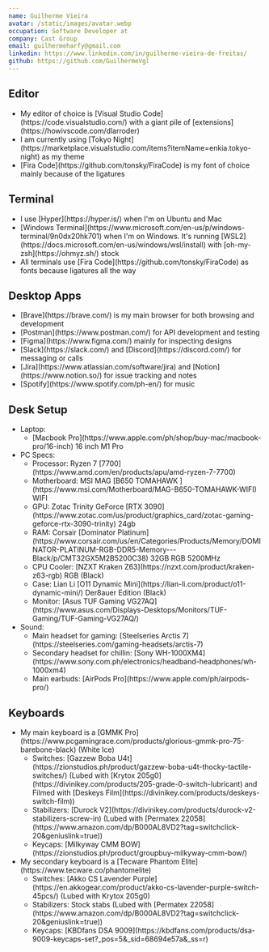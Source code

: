 ```yaml
---
name: Guilherme Vieira
avatar: /static/images/avatar.webp
occupation: Software Developer at
company: Cast Group
email: guilhermeharfy@gmail.com
linkedin: https://www.linkedin.com/in/guilherme-vieira-de-freitas/
github: https://github.com/GuilhermeVgl
---
```


## Editor

<ul>
  <li>
    My editor of choice is [Visual Studio Code](https://code.visualstudio.com/) with a giant pile of
    [extensions](https://howivscode.com/dlarroder)
  </li>
  <li>
    I am currently using [Tokyo
    Night](https://marketplace.visualstudio.com/items?itemName=enkia.tokyo-night) as my theme
  </li>
  <li>
    [Fira Code](https://github.com/tonsky/FiraCode) is my font of choice mainly because of the
    ligatures
  </li>
</ul>

## Terminal

<ul>
  <li>I use [Hyper](https://hyper.is/) when I'm on Ubuntu and Mac</li>
  <li>
    [Windows Terminal](https://www.microsoft.com/en-us/p/windows-terminal/9n0dx20hk701) when I'm on
    Windows. It's running [WSL2](https://docs.microsoft.com/en-us/windows/wsl/install) with
    [oh-my-zsh](https://ohmyz.sh/) stock
  </li>
  <li>
    All terminals use [Fira Code](https://github.com/tonsky/FiraCode) as fonts because ligatures all
    the way
  </li>
</ul>

## Desktop Apps

<ul>
  <li>[Brave](https://brave.com/) is my main browser for both browsing and development</li>
  <li>[Postman](https://www.postman.com/) for API development and testing</li>
  <li>[Figma](https://www.figma.com/) mainly for inspecting designs</li>
  <li>[Slack](https://slack.com/) and [Discord](https://discord.com/) for messaging or calls</li>
  <li>
    [Jira](https://www.atlassian.com/software/jira) and [Notion](https://www.notion.so/) for issue
    tracking and notes
  </li>
  <li>[Spotify](https://www.spotify.com/ph-en/) for music</li>
</ul>

## Desk Setup

<ul>
  <li>
    Laptop:
    <ul>
      <li>
        [Macbook Pro](https://www.apple.com/ph/shop/buy-mac/macbook-pro/16-inch) 16 inch M1 Pro
      </li>
    </ul>
  </li>
  <li>
    PC Specs:
    <ul>
      <li>Processor: Ryzen 7 [7700](https://www.amd.com/en/products/apu/amd-ryzen-7-7700)</li>
      <li>
        Motherboard: MSI MAG [B650 TOMAHAWK
        ](https://www.msi.com/Motherboard/MAG-B650-TOMAHAWK-WIFI) WIFI
      </li>
      <li>
        GPU: Zotac Trinity GeForce [RTX
        3090](https://www.zotac.com/us/product/graphics_card/zotac-gaming-geforce-rtx-3090-trinity)
        24gb
      </li>
      <li>
        RAM: Corsair [Dominator
        Platinum](https://www.corsair.com/us/en/Categories/Products/Memory/DOMINATOR-PLATINUM-RGB-DDR5-Memory---Black/p/CMT32GX5M2B5200C38)
        32GB RGB 5200MHz
      </li>
      <li>CPU Cooler: [NZXT Kraken Z63](https://nzxt.com/product/kraken-z63-rgb) RGB (Black)</li>
      <li>
        Case: Lian Li [O11 Dynamic Mini](https://lian-li.com/product/o11-dynamic-mini/) Der8auer
        Edition (Black)
      </li>
      <li>
        Monitor: [Asus TUF Gaming
        VG27AQ](https://www.asus.com/Displays-Desktops/Monitors/TUF-Gaming/TUF-Gaming-VG27AQ/)
      </li>
    </ul>
  </li>
  <li>
    Sound:
    <ul>
      <li>
        Main headset for gaming: [Steelseries Arctis
        7](https://steelseries.com/gaming-headsets/arctis-7)
      </li>
      <li>
        Secondary headset for chillin: [Sony
        WH-1000XM4](https://www.sony.com.ph/electronics/headband-headphones/wh-1000xm4)
      </li>
      <li>Main earbuds: [AirPods Pro](https://www.apple.com/ph/airpods-pro/)</li>
    </ul>
  </li>
</ul>

## Keyboards

<ul>
  <li>
    My main keyboard is a [GMMK
    Pro](https://www.pcgamingrace.com/products/glorious-gmmk-pro-75-barebone-black) (White Ice)
    <ul>
      <li>
        Switches: [Gazzew Boba
        U4t](https://zionstudios.ph/product/gazzew-boba-u4t-thocky-tactile-switches/) (Lubed with
        [Krytox 205g0](https://divinikey.com/products/205-grade-0-switch-lubricant) and Filmed with
        [Deskeys Film](https://divinikey.com/products/deskeys-switch-film))
      </li>
      <li>
        Stabilizers: [Durock V2](https://divinikey.com/products/durock-v2-stabilizers-screw-in)
        (Lubed with [Permatex
        22058](https://www.amazon.com/dp/B000AL8VD2?tag=switchclick-20&geniuslink=true))
      </li>
      <li>
        Keycaps: [Milkyway CMM BOW](https://zionstudios.ph/product/groupbuy-milkyway-cmm-bow/)
      </li>
    </ul>
  </li>
  <li>
    My secondary keyboard is a [Tecware Phantom Elite](https://www.tecware.co/phantomelite)
    <ul>
      <li>
        Switches: [Akko CS Lavender
        Purple](https://en.akkogear.com/product/akko-cs-lavender-purple-switch-45pcs/) (Lubed with
        Krytox 205g0)
      </li>
      <li>
        Stabilizers: Stock stabs (Lubed with [Permatex
        22058](https://www.amazon.com/dp/B000AL8VD2?tag=switchclick-20&geniuslink=true))
      </li>
      <li>
        Keycaps: [KBDfans DSA
        9009](https://kbdfans.com/products/dsa-9009-keycaps-set?_pos=5&_sid=68694e57a&_ss=r)
      </li>
    </ul>
  </li>
</ul>
